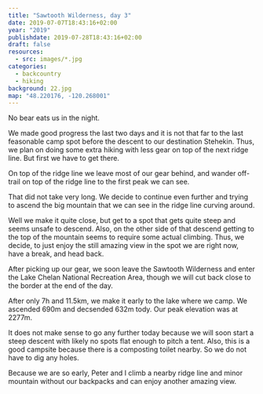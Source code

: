 ```yaml
---
title: "Sawtooth Wilderness, day 3"
date: 2019-07-07T18:43:16+02:00
year: "2019"
publishdate: 2019-07-28T18:43:16+02:00
draft: false
resources:
  - src: images/*.jpg
categories:
  - backcountry
  - hiking
background: 22.jpg
map: "48.220176, -120.268001"
---
```


No bear eats us in the night.

We made good progress the last two days and it is not that far to the last
feasonable camp spot before the descent to our destination Stehekin. Thus, we
plan on doing some extra hiking with less gear on top of the next ridge line.
But first we have to get there.

<!--more-->

<Rimg src="1.jpg" alt="Sawtooth wilderness" />
<Rimg src="2.jpg" alt="Sawtooth wilderness" />

On top of the ridge line we leave most of our gear behind, and wander off-trail
on top of the ridge line to the first peak we can see.

<Gallery>
  <Rimg src="5.jpg" alt="Sawtooth wilderness" />
  <Rimg src="6.jpg" alt="Sawtooth wilderness" />
  <Rimg src="7.jpg" alt="Sawtooth wilderness" />
</Gallery>

That did not take very long. We decide to continue even further and trying to
ascend the big mountain that we can see in the ridge line curving around.

<Rimg src="8.jpg" caption="Can we get to that mountain?" />

<Gallery>
  <Rimg src="9.jpg" alt="Sawtooth wilderness" />
  <Rimg src="10.jpg" alt="Sawtooth wilderness" />
  <Rimg src="11.jpg" alt="Sawtooth wilderness" />
  <Rimg src="12.jpg" alt="Sawtooth wilderness" />
</Gallery>

Well we make it quite close, but get to a spot that gets quite steep and seems
unsafe to descend. Also, on the other side of that descend getting to the top of
the mountain seems to require some actual climbing. Thus, we decide, to just
enjoy the still amazing view in the spot we are right now, have a break, and
head back.

<Pano src="13.jpg" alt="Sawtooth wilderness" />

<Rimg src="14.jpg" alt="Sawtooth wilderness" />

<Pano src="16.jpg" alt="Sawtooth wilderness" />

<Gallery>
  <Rimg src="17.jpg" alt="Sawtooth wilderness" />
  <Rimg src="18.jpg" alt="Sawtooth wilderness" />
  <Rimg src="19.jpg" alt="Sawtooth wilderness" />
</Gallery>

After picking up our gear, we soon leave the Sawtooth Wilderness and enter the
Lake Chelan National Recreation Area, though we will cut back close to the
border at the end of the day.

<Gallery>
  <Rimg src="20.jpg" alt="Sawtooth wilderness" />
  <Rimg src="21.jpg" alt="Sawtooth wilderness" />
</Gallery>
<Rimg src="22.jpg" alt="Sawtooth wilderness" />
<Rimg src="23.jpg" alt="Sawtooth wilderness" />

After only 7h and 11.5km, we make it early to the lake where we camp. We
ascended 690m and decsended 632m tody. Our peak elevation was at 2277m.

It does not make sense to go any further today because we will soon start
a steep descent with likely no spots flat enough to pitch a tent. Also, this is
a good campsite because there is a composting toilet nearby. So we do not have
to dig any holes.

<GpxTrack src="20190707.gpx" />

<Rimg src="25.jpg" caption="We camped on the other side of this lake." />

<Gallery>
  <Rimg src="26.jpg" caption="Our camp site" />
  <Rimg src="27.jpg" alt="Sawtooth wilderness" />
</Gallery>

<Rimg
  src="28.jpg"
  caption="A log that makes for a comfortable reclining chair."
/>

<Gallery>
  <Rimg src="29.jpg" alt="Sawtooth wilderness" />
  <Rimg src="32.jpg" alt="Sawtooth wilderness" />
  <Rimg src="34.jpg" alt="Sawtooth wilderness" />
  <Rimg src="41.jpg" alt="Sawtooth wilderness" />
</Gallery>

<Rimg src="42.jpg" alt="Sawtooth wilderness" />

<Gallery>
  <Rimg src="43.jpg" alt="Sawtooth wilderness" />
  <Rimg src="marmot.jpg" caption="A marmot enjoying the sun." />
</Gallery>

Because we are so early, Peter and I climb a nearby ridge line and minor
mountain without our backpacks and can enjoy another amazing view.

<Rimg src="30.jpg" alt="Sawtooth wilderness" />

<Gallery>
  <Rimg src="31.jpg" alt="Sawtooth wilderness" />
  <Rimg src="33.jpg" alt="Sawtooth wilderness" />
  <Rimg src="35.jpg" alt="Sawtooth wilderness" />
  <Rimg src="36.jpg" alt="Sawtooth wilderness" />
  <Rimg src="37.jpg" alt="Sawtooth wilderness" />
  <Rimg src="38.jpg" alt="Sawtooth wilderness" />
  <Rimg src="39.jpg" alt="Sawtooth wilderness" />
</Gallery>

<Pano src="40.jpg" alt="Sawtooth wilderness" />

<Nextday />
